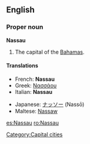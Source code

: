 {{wikipedia}}
==English==

===Proper noun===
'''Nassau'''

# The capital of the [[Bahamas]].

====Translations====
{{top}}
*French: '''Nassau'''
*Greek: [[Νασσάου]]
*Italian: '''Nassau''' {{f}}
{{mid}}
*Japanese: [[ナッソー]] (Nassō)
*Maltese: [[Nassaw]]
{{bottom}}

[[Category:Capital cities]]

[[es:Nassau]]
[[ro:Nassau]]
